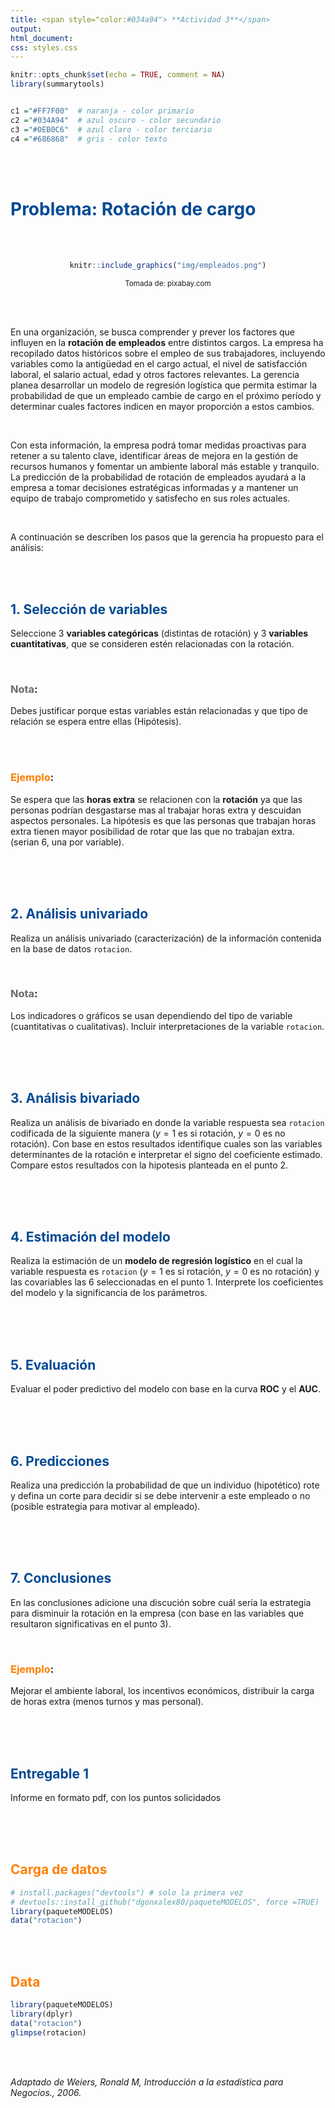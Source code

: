 ```yaml
---
title: <span style="color:#034a94"> **Actividad 3**</span>
output:
html_document:
css: styles.css
---
```


```r
knitr::opts_chunk$set(echo = TRUE, comment = NA)
library(summarytools)


c1 ="#FF7F00"  # naranja - color primario 
c2 ="#034A94"  # azul oscuro - color secundario
c3 ="#0EB0C6"  # azul claro - color terciario
c4 ="#686868"  # gris - color texto
```


<br/><br/>

# <span style="color:#034a94">**Problema: Rotación de cargo**</span>

<br/> <br/>

<center>
```r
knitr::include_graphics("img/empleados.png")
```
<sub>Tomada de: pixabay.com </sub>
</center>

<br/><br/>

En una organización, se busca comprender y prever los factores que influyen en la **rotación de empleados** entre distintos cargos. La empresa ha recopilado datos históricos sobre el empleo de sus trabajadores, incluyendo variables como la antigüedad en el cargo actual, el nivel de satisfacción laboral, el salario actual, edad  y otros factores relevantes. La gerencia planea desarrollar un modelo de regresión logística que permita estimar la probabilidad de que un empleado cambie de cargo en el próximo período y determinar cuales factores indicen en mayor proporción a estos cambios.

<br/>

Con esta información, la empresa podrá tomar medidas proactivas para retener a su talento clave, identificar áreas de mejora en la gestión de recursos humanos y fomentar un ambiente laboral más estable y tranquilo. La predicción de la probabilidad de rotación de empleados ayudará a la empresa a tomar decisiones estratégicas informadas y a mantener un equipo de trabajo comprometido y satisfecho en sus roles actuales.

<br/>

A continuación se describen los pasos que la gerencia ha propuesto para el análisis: 

<br/><br/>



## <span style="color:#034a94"> **1. Selección de variables**</span>

Seleccione 3 **variables categóricas** (distintas de rotación) y 3 **variables cuantitativas**, que se consideren estén relacionadas con la rotación. 

<br/>

<div class="content-box-gray">

### <span style="color:#686868"> **Nota**</span>: 

Debes justificar porque estas variables están relacionadas y que tipo de relación se espera entre ellas (Hipótesis). 

</div>

<br/><br/>

### <span style="color:#FF7F00"> **Ejemplo**</span>: 

Se espera que las **horas extra** se relacionen con la **rotación** ya que las personas podrían desgastarse mas al trabajar horas extra y descuidan aspectos personales. La hipótesis es que las personas que trabajan horas extra tienen mayor posibilidad de rotar que las que no trabajan extra. (serian 6, una por variable).

<br/><br/><br/>

## <span style="color:#034a94"> **2. Análisis univariado** 

Realiza un análisis univariado (caracterización) de la información contenida en la base de datos `rotacion`. 

<br/>

<div class="content-box-gray">

### <span style="color:#686868"> **Nota**</span>: 

Los indicadores o gráficos se usan dependiendo del tipo de variable (cuantitativas o cualitativas). Incluir interpretaciones de la variable `rotacion`.

</div>

<br/><br/><br/>

## <span style="color:#034a94"> **3. Análisis bivariado** 

Realiza un análisis de bivariado en donde la variable respuesta sea `rotacion` codificada de la siguiente manera ($y = 1$ es si rotación, $y = 0$ es no rotación). Con base en estos resultados identifique cuales son las variables determinantes de la rotación e interpretar el signo del coeficiente estimado. Compare estos resultados con la hipotesis planteada en el punto 2.

<br/><br/><br/>

## <span style="color:#034a94"> **4. Estimación del modelo**

Realiza la estimación de un **modelo de regresión logístico** en el cual la variable respuesta es `rotacion` ($y=1$ es si rotación, $y=0$ es no rotación) y las covariables las 6 seleccionadas en el punto 1. Interprete los coeficientes del modelo y la significancia de los parámetros.

<br/><br/><br/>

## <span style="color:#034a94"> **5. Evaluación**

Evaluar el poder predictivo del modelo con base en la curva **ROC** y el **AUC**.

<br/><br/><br/>

## <span style="color:#034a94"> **6. Predicciones**

Realiza una predicción la probabilidad de que un individuo (hipotético) rote y defina un corte para decidir si se debe intervenir a este empleado o no (posible estrategia para motivar al empleado).

<br/><br/><br/>

## <span style="color:#034a94"> **7. Conclusiones** 


En las conclusiones adicione una discución sobre cuál sería la estrategia para disminuir la rotación en la empresa (con base en las variables que resultaron significativas en el punto 3). 

<br/>

### <span style="color:#FF7F00"> **Ejemplo**</span>: 

Mejorar el ambiente laboral, los incentivos económicos, distribuir la carga de horas extra (menos turnos y mas personal).


<br/><br/><br/>

## <span style="color:#034a94">**Entregable 1**</span>

Informe en formato pdf, con los puntos solicidados


<br/><br/><br/>

## <span style="color:#FF7F00">**Carga de datos** </span>

```r
# install.packages("devtools") # solo la primera vez
# devtools::install_github("dgonxalex80/paqueteMODELOS", force =TRUE)
library(paqueteMODELOS)
data("rotacion")
```

<br/><br/>


## <span style="color:#FF7F00"> **Data**</span>

```r
library(paqueteMODELOS)
library(dplyr)
data("rotacion")
glimpse(rotacion)

```
<br/><br/>



*Adaptado de Weiers, Ronald M, Introducción a la estadística para Negocios., 2006.*
